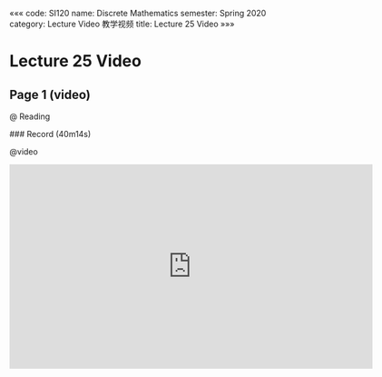 «««
code: SI120
name: Discrete Mathematics
semester: Spring 2020
category: Lecture Video 教学视频
title: Lecture 25 Video
»»»

# Lecture 25 Video

## Page 1 (video)

@ Reading

<div class="markdown-body">
### Record (40m14s)
</div>

@video

<iframe src="https://watchsb.com/e/zkcxlasgid6t.html" frameborder=0 marginwidth=0 marginheight=0 scrolling=no width=640 height=360 allowfullscreen></iframe>


